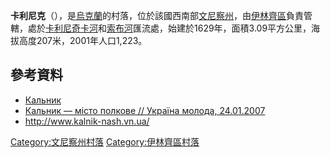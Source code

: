 {{coord|49|2|15|N|29|23|36|E|scale:30000|display=title}}

'''卡利尼克'''（{{lang-uk|Кальник}}），是[[烏克蘭|烏克蘭]]的村落，位於該國西南部[[文尼察州|文尼察州]]，由[[伊林齊區|伊林齊區]]負責管轄，處於[[卡利尼奇卡河|卡利尼奇卡河]]和[[索布河|索布河]]匯流處，始建於1629年，面積3.09平方公里，海拔高度207米，2001年人口1,223。

==參考資料==
*[http://w1.c1.rada.gov.ua/pls/z7502/A005?rdat1=28.10.2012&rf7571=1832 Кальник]{{dead link|date=2017年11月 |bot=InternetArchiveBot |fix-attempted=yes }}
* [http://www.umoloda.kiev.ua/number/843/286/30708 Кальник — місто полкове // Україна молода, 24.01.2007] {{Wayback|url=http://www.umoloda.kiev.ua/number/843/286/30708 |date=20201127205307 }}
* http://www.kalnik-nash.vn.ua/ {{Wayback|url=http://www.kalnik-nash.vn.ua/ |date=20201031022433 }}

[[Category:文尼察州村落|Category:文尼察州村落]]
[[Category:伊林齊區村落|Category:伊林齊區村落]]


{{Vinnytsia-geo-stub}}